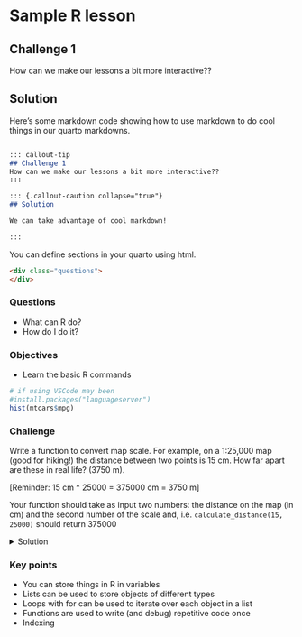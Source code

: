 # Sample R lesson

::: callout-tip
## Challenge 1
How can we make our lessons a bit more interactive??
:::

::: {.callout-caution collapse="true"}
## Solution

Here's some markdown code showing how to use markdown to do cool things in our quarto markdowns.

```markdown

::: callout-tip
## Challenge 1
How can we make our lessons a bit more interactive??
:::

::: {.callout-caution collapse="true"}
## Solution

We can take advantage of cool markdown!

:::

```

:::

You can define sections in your quarto using html.

```html
<div class="questions">
</div>
```

<div class="questions">

### Questions

- What can R do?
- How do I do it?
</div>

<div class="objectives">
  
### Objectives

- Learn the basic R commands

</div>


```r
# if using VSCode may been
#install.packages("languageserver")
hist(mtcars$mpg)
```


<div class="challenge">

### Challenge 

Write a function to convert map scale. For example, on a 1:25,000 map (good for hiking!) the distance between two points is 15 cm. How far apart are these in real life? (3750 m).

[Reminder: 15 cm * 25000 = 375000 cm = 3750 m]

Your function should take as input two numbers:  the distance on the map (in cm) and the second number of the scale and, i.e. `calculate_distance(15, 25000)` should return 375000

<details>
<summary>Solution</summary>

```r
#Declare the name of the function
# this is not a R example - but you get the idea!
def calculate_distance(distance_cm,scale):
    '''calculates distance based on map and scale
    returns: z
    inputs: distance_cm,scale
    distance_cm and scale are two integers
    returns the product of distance_cm and scale
    '''  
    
    return(distance_cm * scale)
```
</details>
</div>



<div class="keypoints">

### Key points

- You can store things in R in variables
- Lists can be used to store objects of different types
- Loops with for can be used to iterate over each object in a list
- Functions are used to write (and debug) repetitive code once
- Indexing

</div>
